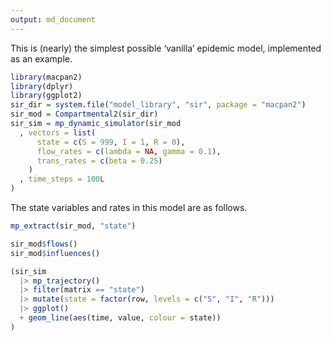 ```yaml
---
output: md_document
---
```


This is (nearly) the simplest possible 'vanilla' epidemic model, 
implemented as an example.

```r
library(macpan2)
library(dplyr)
library(ggplot2)
sir_dir = system.file("model_library", "sir", package = "macpan2")
sir_mod = Compartmental2(sir_dir)
sir_sim = mp_dynamic_simulator(sir_mod
  , vectors = list(
      state = c(S = 999, I = 1, R = 0),
      flow_rates = c(lambda = NA, gamma = 0.1),
      trans_rates = c(beta = 0.25)
    )
  , time_steps = 100L
)
```

The state variables and rates in this model are as follows.

```r
mp_extract(sir_mod, "state")
```

```r
sir_mod$flows()
sir_mod$influences()
```


```r
(sir_sim
  |> mp_trajectory()
  |> filter(matrix == "state")
  |> mutate(state = factor(row, levels = c("S", "I", "R")))
  |> ggplot()
  + geom_line(aes(time, value, colour = state))
)
```

